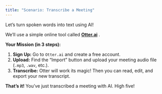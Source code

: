 ```yaml
---
title: "Scenario: Transcribe a Meeting"
---
```


Let's turn spoken words into text using AI! \emoji{speaking-head}\emoji{right-arrow}\emoji{pencil}

We'll use a simple online tool called **[Otter.ai](https://otter.ai/)** \emoji{otter}.

**Your Mission (in 3 steps):**

1.  **Sign Up:** Go to `Otter.ai` and create a free account. \emoji{writing-hand}
2.  **Upload:** Find the "Import" button and upload your meeting audio file (`.mp3`, `.wav`, etc.). \emoji{outbox-tray}
3.  **Transcribe:** Otter will work its magic! \emoji{sparkles} Then you can read, edit, and export your new transcript. \emoji{page-facing-up}

**That's it!** You've just transcribed a meeting with AI. High five! \emoji{raised-hands}\emoji{rocket}
